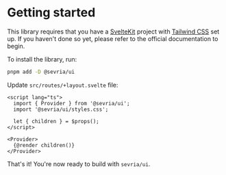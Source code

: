 
<Meta title="Getting started" />

# Getting started

This library requires that you have a [SvelteKit](https://svelte.dev/docs/kit/introduction) project with [Tailwind CSS](https://tailwindcss.com/) set up.
If you haven't done so yet, please refer to the official documentation to begin.

To install the library, run:

```bash
pnpm add -D @sevria/ui
```

Update `src/routes/+layout.svelte` file:

```svelte
<script lang="ts">
  import { Provider } from '@sevria/ui';
  import '@sevria/ui/styles.css';

  let { children } = $props();
</script>

<Provider>
  {@render children()}
</Provider>
```

That's it! You're now ready to build with `sevria/ui`.

